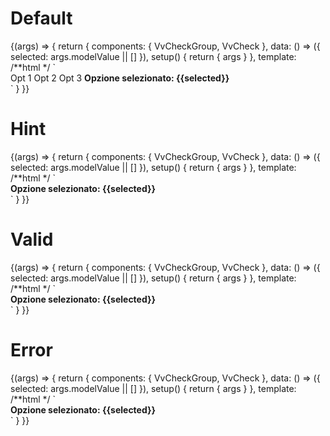 

<Meta title="Components/CheckGroup/Slots" component={VvCheckGroup} />

# Default

<Canvas>
	<Story
		name="Default"
		args={{
			name: 'story-slot-default'
		}}>
		{(args) => {
			return {
				components: { VvCheckGroup, VvCheck },
				data: () => ({ selected: args.modelValue || [] }),
				setup() {
					return { args }
				},
				template:
					/**html */
					`
                    <div class="flex flex-row justify-between">
                        <vv-check-group v-bind="args" v-model:modelValue="selected">
                            <vv-check id="o1" name="opts" value="1">Opt 1</vv-check>
                            <vv-check id="o2" name="opts" value="2">Opt 2</vv-check>
                            <vv-check id="o3" name="opts" value="3">Opt 3</vv-check>
                        </vv-check-group>
                        <strong v-if="selected">Opzione selezionato: {{selected}} </strong> 
                    </div>
                    `
			}
		}}
	</Story>
</Canvas>

# Hint

<Canvas>
	<Story
		name="Hint"
		args={{
			name: 'story-slot-hint'
		}}>
		{(args) => {
			return {
				components: { VvCheckGroup, VvCheck },
				data: () => ({ selected: args.modelValue || [] }),
				setup() {
					return { args }
				},
				template:
					/**html */
					`
                    <div class="flex flex-row justify-between">
                        <vv-check-group v-bind="args" v-model:modelValue="selected">
                            <template v-slot:default>
                                <vv-check id="o1" name="opts" value="1">Opt 1</vv-check>
                                <vv-check id="o2" name="opts" value="2">Opt 2</vv-check>
                                <vv-check id="o3" name="opts" value="3">Opt 3</vv-check>
                            </template>
                            <template v-slot:hint="slotProps">
                                <p>Ciao sono lo slot HINT! {{slotProps}}</p> 
                            </template>
                        </vv-check-group>
                        <strong v-if="selected">Opzione selezionato: {{selected}} </strong>
                    </div>
                    `
			}
		}}
	</Story>
</Canvas>

# Valid

<Canvas>
	<Story
		name="Valid"
		args={{
			name: 'story-slot-valid',
			valid: true
		}}>
		{(args) => {
			return {
				components: { VvCheckGroup, VvCheck },
				data: () => ({ selected: args.modelValue || [] }),
				setup() {
					return { args }
				},
				template:
					/**html */
					`
                    <div class="flex flex-row justify-between">
                        <vv-check-group v-bind="args" v-model:modelValue="selected">
                            <template v-slot:default>
                                <vv-check id="o1" name="opts" value="1">Opt 1</vv-check>
                                <vv-check id="o2" name="opts" value="2">Opt 2</vv-check>
                                <vv-check id="o3" name="opts" value="3">Opt 3</vv-check>
                            </template>
                            <template v-slot:valid>
                                <p>Ciao sono lo slot VALID!</p>
                            </template>
                        </vv-check-group>
                        <strong v-if="selected">Opzione selezionato: {{selected}} </strong>
                    </div>
                    `
			}
		}}
	</Story>
</Canvas>

# Error

<Canvas>
	<Story
		name="Error"
		args={{
			name: 'story-slot-error',
			error: true
		}}>
		{(args) => {
			return {
				components: { VvCheckGroup, VvCheck },
				data: () => ({ selected: args.modelValue || [] }),
				setup() {
					return { args }
				},
				template:
					/**html */
					`
                    <div class="flex flex-row justify-between">
                        <vv-check-group v-bind="args" v-model:modelValue="selected">
                            <template v-slot:default>
                                <vv-check id="o1" name="opts" value="1">Opt 1</vv-check>
                                <vv-check id="o2" name="opts" value="2">Opt 2</vv-check>
                                <vv-check id="o3" name="opts" value="3">Opt 3</vv-check>
                            </template>
                            <template v-slot:error>
                                <p>Ciao sono lo slot ERROR!</p>
                            </template>
                        </vv-check-group>
                        <strong v-if="selected">Opzione selezionato: {{selected}} </strong>
                    </div>
                    `
			}
		}}
	</Story>
</Canvas>
